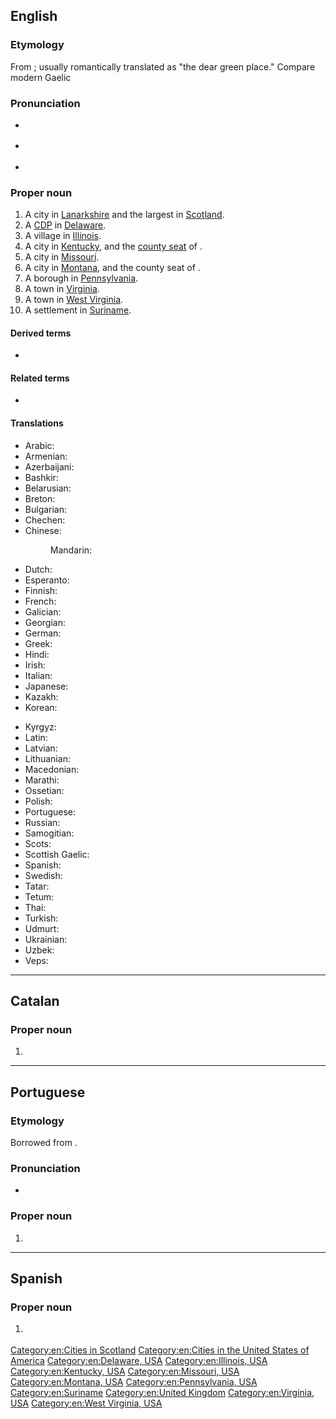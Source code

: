==English==

===Etymology===
From {{der|en|cel-bry-pro|*glas cu||green hollow}}; usually romantically translated as "the dear green place." Compare modern Gaelic {{m|gd|Glaschu|}}

===Pronunciation===
* {{a|UK}} {{IPA|/ˈɡlɑːzɡəʊ/|/ˈɡlæz.ɡəʊ/|lang=en|/ˈɡlaz.ɡəʊ/}}
* {{a|US}} {{IPA|/ˈɡlæz.ɡoʊ/|/ˈɡlæz.ɡaʊ/|lang=en}}
* {{a|Scotland}} {{IPA|/ˈɡlaz.ɡo/|lang=en}}
{{rfp|local and general Scottish required|lang=en}}

===Proper noun===
{{wikipedia}}
{{en-proper noun}}

# A city in [[Lanarkshire]] and the largest in [[Scotland]].
# A [[CDP]] in [[Delaware]].
# A village in [[Illinois]].
# A city in [[Kentucky]], and the [[county seat]] of {{l|en|Barren County}}.
# A city in [[Missouri]].
# A city in [[Montana]], and the county seat of {{l|en|Valley County}}.
# A borough in [[Pennsylvania]].
# A town in [[Virginia]].
# A town in [[West Virginia]].
# A settlement in [[Suriname]].

====Derived terms====
* {{l|en|New Glasgow}}

====Related terms====
* {{l|en|Glaswegian}}

====Translations====
{{trans-top|the city Glasgow}}
* Arabic: {{t|ar|غْلَاسْكُو|m}}
* Armenian: {{t|hy|Գլազգո}}
* Azerbaijani: {{t|az|Qlazqo}}
* Bashkir: {{t|ba|Гла́зго}}
* Belarusian: {{t|be|Глазга|f}}
* Breton: {{t|br|Glasc'ho}}
* Bulgarian: {{t|bg|Глазгоу|m}}
* Chechen: {{t|ce|Глазго}}
* Chinese:
*: Mandarin: {{t+|cmn|格拉斯哥|tr=Gélāsīgē|sc=Hani}}
* Dutch: {{t|nl|Glasgow}}
* Esperanto: {{t|eo|Glasgovo}}
* Finnish: {{t+|fi|Glasgow}}
* French: {{t+|fr|Glasgow|m}}
* Galician: {{t|gl|Glasgow}}
* Georgian: {{t|ka|გლაზგო}}
* German: {{t+|de|Glasgow|n}}
* Greek: {{t+|el|Γλασκώβη}}
* Hindi: {{t|hi|ग्लासगो}}
* Irish: {{t|ga|Glaschú|m}}
* Italian: {{t|it|Glasgow}}
* Japanese: {{t|ja|グラスゴー|tr=Gurasugō}}
* Kazakh: {{t|kk|Глазго}}
* Korean: {{t|ko|글래스고|tr=Geullaeseugo}}
{{trans-mid}}
* Kyrgyz: {{t|ky|Глазго}}
* Latin: {{t|la|Glasgovia}}
* Latvian: {{t|lv|Glāzgova|f}}
* Lithuanian: {{t|lt|Glazgas|m}}
* Macedonian: {{t|mk|Глазгов|tr=Glázgov}}
* Marathi: {{t|mr|ग्लासगो}}
* Ossetian: {{t|os|Глазго}}
* Polish: {{t+|pl|Glasgow|n}}
* Portuguese: {{t+|pt|Glasgow}}
* Russian: {{t|ru|Гла́зго|m}}
* Samogitian: {{t|sgs|Glazgos}}
* Scots: {{t|sco|Glesca}}
* Scottish Gaelic: {{t|gd|Glaschu}}
* Spanish: {{t+|es|Glasgow}}
* Swedish: {{t|sv|Glasgow}}
* Tatar: {{t|tt|Glazgo}}
* Tetum: {{t|tet|Glázgua}}
* Thai: {{t|th|กลาสโกว์|tr=glàat-goh}}
* Turkish: {{t|tr|Glasgow}}
* Udmurt: {{t|udm|Глазго}}
* Ukrainian: {{t|uk|Глазго|m}}
* Uzbek: {{t|uz|Glazgo}}
* Veps: {{t|vep|Glazgo}}
{{trans-bottom}}

[[Category:en:Cities in Scotland]]
[[Category:en:Cities in the United States of America]]
[[Category:en:Delaware, USA]]
[[Category:en:Illinois, USA]]
[[Category:en:Kentucky, USA]]
[[Category:en:Missouri, USA]]
[[Category:en:Montana, USA]]
[[Category:en:Pennsylvania, USA]]
[[Category:en:Suriname]]
[[Category:en:United Kingdom]]
[[Category:en:Virginia, USA]]
[[Category:en:West Virginia, USA]]

----

==Catalan==

===Proper noun===
{{ca-proper noun|m}}

# {{l|en|Glasgow}}

----

==Portuguese==

===Etymology===
Borrowed from {{bor|pt|en|Glasgow}}.

===Pronunciation===
* {{a|Brazil}} {{IPA|/ˈɡlaz.ɡow/|lang=pt}}

===Proper noun===
{{pt-proper noun|f}}

# {{place|pt|city|c/Scotland|t1=Glasgow}}

----

==Spanish==
{{wikipedia|lang=es}}

===Proper noun===
{{es-proper noun}}

# {{l|en|Glasgow}} {{gloss|the city Glasgow}}